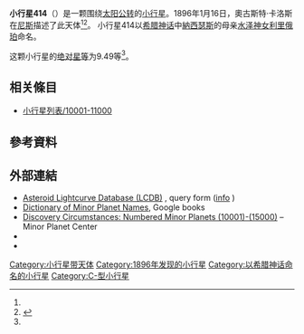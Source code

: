 {{Infobox planet
 | minorplanet     = yes
 | name            = 414 Liriope
 | background      = #D6D6D6
 | image = 
 | image_size      = 
 | caption         =
 | discovery_ref   =  <ref name="MPC-object" />
 | discoverer      = [[奧古斯特·卡洛斯|奧古斯特·卡洛斯]]
 | discovery_site  = [[尼斯|尼斯]]
 | discovered      = 1896年1月16日
 | mpc_name        = 414 Liriope
 | alt_names       = 414 Liriope
 | pronounced      = 
 | named_after     = <ref name="MPC-object" />
 | mp_category     = [[主帶小行星|主帶小行星]] <ref name="MPC-object" /><ref name="jpldata" />
 | orbit_ref       = <ref name="a">[http://ssd.jpl.nasa.gov/sbdb.cgi?sstr=414 414] {{Wayback|url=http://ssd.jpl.nasa.gov/sbdb.cgi?sstr=414 |date=20140817062307 }}，小行星數據庫瀏覽器（JPL Small-Body Database Browser）－[[美国国家航空航天局|美国国家航空航天局]]喷气推进实验室</ref>
 | epoch           = 2018-03-23.0（[[儒略日|JD]] 2458200.5）
 | uncertainty     = 0
 | observation_arc = 
 | aphelion = {{convert|3.759|AU|km|3|abbr=on|lk=out}}
 | perihelion      = {{convert|3.2521769|AU|km|3|abbr=on}}
 | semimajor       = 3.5057108
 | eccentricity    = 0.0723202
 | period          = 6.56[[儒略年|yr]]
 | mean_anomaly    = 270.31328[[度|°]]
 | mean_motion     = {{Deg2DMS|0.15015500|sup=ms}} / day
 | inclination     = 9.55695
 | asc_node        = 110.58422°
 | arg_peri        = 319.25695
 | mean_diameter   = 
 | rotation        = 
 | albedo          =
 | spectral_type   =
 | abs_magnitude   = 9.49<ref name="jpldata" />
}}
'''小行星414'''（{{lang-en|414 Liriope}}）是一颗围绕[[太阳|太阳]][[公转|公转]]的[[小行星|小行星]]。1896年1月16日，奧古斯特·卡洛斯在[[尼斯|尼斯]]描述了此天体<ref name="a" /><ref>{{cite news|title=小行星列表|url=http://cfa-www.harvard.edu/iau/lists/NumberedMPs.txt|accessdate=2018-10-19|newspaper=哈佛大学|archive-date=2008-05-17|archive-url=https://web.archive.org/web/20080517010638/http://cfa-www.harvard.edu/iau/lists/NumberedMPs.txt|dead-url=no}}</ref>。
小行星414以[[希腊神话|希腊神话]]中[[納西瑟斯|納西瑟斯]]的母亲[[水泽神女|水泽神女]][[利里俄珀|利里俄珀]]命名。

这颗小行星的[[绝对星等|绝对星等]]为9.49等<ref name="a" />。

== 相关條目 ==
*[[小行星列表/10001-11000|小行星列表/10001-11000]]

== 參考資料 ==
{{reflist|refs=

<ref name="jpldata">{{cite web
 |type         = 2018-01-26 last obs.
 |title        = JPL Small-Body Database Browser:414 Liriope-414 Liriope
 |url          = https://ssd.jpl.nasa.gov/sbdb.cgi?sstr=414
 |publisher    = [[Jet_Propulsion_Laboratory|Jet Propulsion Laboratory]]
 |accessdate   = 28 March 2018
 |archive-date = 2020-10-22
 |archive-url  = https://web.archive.org/web/20201022122939/https://ssd.jpl.nasa.gov/sbdb.cgi?sstr=414
 |dead-url     = no
}}</ref>

<ref name="MPC-object">{{cite web
  |title      = 414 Liriope
  |work      = Minor Planet Center
  |url      = https://www.minorplanetcenter.net/db_search/show_object?object_id=414
  |accessdate      = 28 March 2018
  |archive-date      = 2016-03-04
  |archive-url      = https://web.archive.org/web/20160304125900/http://minorplanetcenter.net/db_search/show_object?object_id=414
  |dead-url      = no
  }}</ref>

}}

==  外部連結 ==
* [http://www.minorplanet.info/PHP/lcdbsummaryquery.php Asteroid Lightcurve Database (LCDB)] {{Wayback|url=http://www.minorplanet.info/PHP/lcdbsummaryquery.php |date=20171210173955 }}, query form ([http://www.minorplanet.info/lightcurvedatabase.html info] {{Wayback|url=http://www.minorplanet.info/lightcurvedatabase.html |date=20171216050541 }})
* [https://books.google.com/books?id=aeAg1X7afOoC&pg Dictionary of Minor Planet Names], Google books
* [http://www.minorplanetcenter.net/iau/lists/NumberedMPs010001.html Discovery Circumstances: Numbered Minor Planets (10001)-(15000)] {{Wayback|url=http://www.minorplanetcenter.net/iau/lists/NumberedMPs010001.html |date=20180612162317 }} – Minor Planet Center
* {{AstDys|414}}
* {{JPL small body}}

{{Minor Planet Number|[[小行星413|小行星413]]|[[小行星415|小行星415]]}}
{{小天体}}

[[Category:小行星带天体|Category:小行星带天体]]
[[Category:1896年发现的小行星|Category:1896年发现的小行星]]
[[Category:以希腊神话命名的小行星|Category:以希腊神话命名的小行星]]
[[Category:C-型小行星|Category:C-型小行星]]